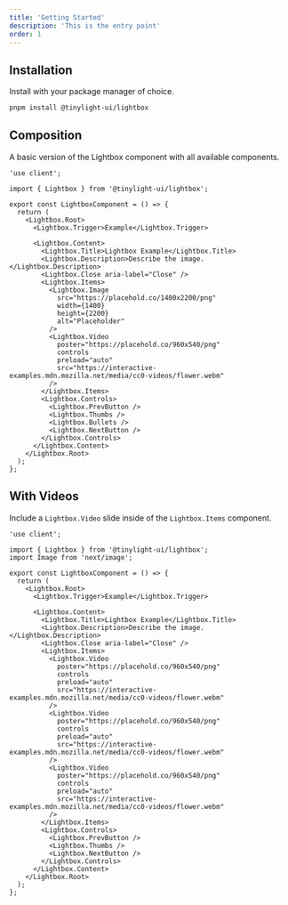 ```yaml
---
title: 'Getting Started'
description: 'This is the entry point'
order: 1
---
```


## Installation

Install with your package manager of choice.

```bash filename="Terminal"
pnpm install @tinylight-ui/lightbox
```

## Composition

A basic version of the Lightbox component with all available components.

```tsx filename="LightboxComponent.tsx"
'use client';

import { Lightbox } from '@tinylight-ui/lightbox';

export const LightboxComponent = () => {
  return (
    <Lightbox.Root>
      <Lightbox.Trigger>Example</Lightbox.Trigger>

      <Lightbox.Content>
        <Lightbox.Title>Lightbox Example</Lightbox.Title>
        <Lightbox.Description>Describe the image.</Lightbox.Description>
        <Lightbox.Close aria-label="Close" />
        <Lightbox.Items>
          <Lightbox.Image
            src="https://placehold.co/1400x2200/png"
            width={1400}
            height={2200}
            alt="Placeholder"
          />
          <Lightbox.Video
            poster="https://placehold.co/960x540/png"
            controls
            preload="auto"
            src="https://interactive-examples.mdn.mozilla.net/media/cc0-videos/flower.webm"
          />
        </Lightbox.Items>
        <Lightbox.Controls>
          <Lightbox.PrevButton />
          <Lightbox.Thumbs />
          <Lightbox.Bullets />
          <Lightbox.NextButton />
        </Lightbox.Controls>
      </Lightbox.Content>
    </Lightbox.Root>
  );
};
```

## With Videos

Include a `Lightbox.Video` slide inside of the `Lightbox.Items` component.

```tsx filename="LightboxVideoComponent.tsx"
'use client';

import { Lightbox } from '@tinylight-ui/lightbox';
import Image from 'next/image';

export const LightboxComponent = () => {
  return (
    <Lightbox.Root>
      <Lightbox.Trigger>Example</Lightbox.Trigger>

      <Lightbox.Content>
        <Lightbox.Title>Lightbox Example</Lightbox.Title>
        <Lightbox.Description>Describe the image.</Lightbox.Description>
        <Lightbox.Close aria-label="Close" />
        <Lightbox.Items>
          <Lightbox.Video
            poster="https://placehold.co/960x540/png"
            controls
            preload="auto"
            src="https://interactive-examples.mdn.mozilla.net/media/cc0-videos/flower.webm"
          />
          <Lightbox.Video
            poster="https://placehold.co/960x540/png"
            controls
            preload="auto"
            src="https://interactive-examples.mdn.mozilla.net/media/cc0-videos/flower.webm"
          />
          <Lightbox.Video
            poster="https://placehold.co/960x540/png"
            controls
            preload="auto"
            src="https://interactive-examples.mdn.mozilla.net/media/cc0-videos/flower.webm"
          />
        </Lightbox.Items>
        <Lightbox.Controls>
          <Lightbox.PrevButton />
          <Lightbox.Thumbs />
          <Lightbox.NextButton />
        </Lightbox.Controls>
      </Lightbox.Content>
    </Lightbox.Root>
  );
};
```
